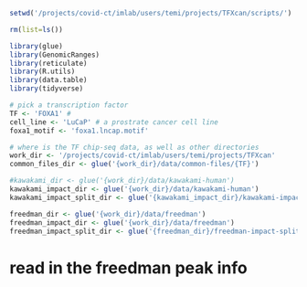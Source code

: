 
```r
setwd('/projects/covid-ct/imlab/users/temi/projects/TFXcan/scripts/')

rm(list=ls())

library(glue)
library(GenomicRanges)
library(reticulate)
library(R.utils)
library(data.table)
library(tidyverse)
```

```r
# pick a transcription factor
TF <- 'FOXA1' #
cell_line <- 'LuCaP' # a prostrate cancer cell line
foxa1_motif <- 'foxa1.lncap.motif'

# where is the TF chip-seq data, as well as other directories
work_dir <- '/projects/covid-ct/imlab/users/temi/projects/TFXcan'
common_files_dir <- glue('{work_dir}/data/common-files/{TF}')

#kawakami_dir <- glue('{work_dir}/data/kawakami-human')
kawakami_impact_dir <- glue('{work_dir}/data/kawakami-human')
kawakami_impact_split_dir <- glue('{kawakami_impact_dir}/kawakami-impact-split')

freedman_dir <- glue('{work_dir}/data/freedman')
freedman_impact_dir <- glue('{work_dir}/data/freedman')
freedman_impact_split_dir <- glue('{freedman_dir}/freedman-impact-split')
```

# read in the freedman peak info
```r

```
